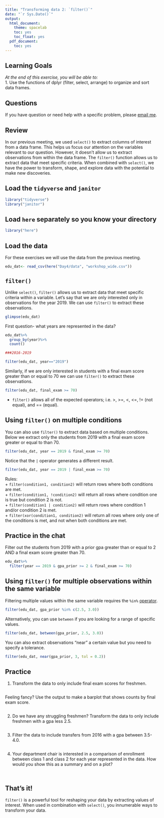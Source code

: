 ```yaml
---
title: "Transforming data 2: `filter()`"
date: "`r Sys.Date()`"
output:
  html_document:
    theme: spacelab
    toc: yes
    toc_float: yes
  pdf_document:
    toc: yes
---
```


## Learning Goals  
*At the end of this exercise, you will be able to:*    
1. Use the functions of dplyr (filter, select, arrange) to organize and sort data frames.  

## Questions
If you have question or need help with a specific problem, please [email me](mailto: jmledford@ucdavis.edu).  

## Review  
In our previous meeting, we used `select()` to extract columns of interest from a data frame. This helps us focus our attention on the variables relevant to our question. However, it doesn't allow us to extract observations from within the data frame. The `filter()` function allows us to extract data that meet specific criteria. When combined with `select()`, we have the power to transform, shape, and explore data with the potential to make new discoveries.  

## Load the `tidyverse` and `janitor`
```r
library("tidyverse")
library("janitor")
```

## Load `here` separately so you know your directory  
```r
library("here")
```

## Load the data
For these exercises we will use the data from the previous meeting.
```r
edu_dat<- read_csv(here("Day4/data", "workshop_wide.csv"))
```

## `filter()`
Unlike `select()`, `filter()` allows us to extract data that meet specific criteria within a variable. Let's say that we are only interested only in observations for the year 2019. We can use `filter()` to extract these observations.
```r
glimpse(edu_dat)
```

First question- what years are represented in the data?  
```r
edu_dat%>%
  group_by(year)%>%
  count()

###2016-2019
```

```r
filter(edu_dat, year=="2019")
```

Similarly, if we are only interested in students with a final exam score greater than or equal to 70 we can use `filter()` to extract these observations.  
```r
filter(edu_dat, final_exam >= 70)
```

+ `filter()` allows all of the expected operators; i.e. >, >=, <, <=, != (not equal), and == (equal).  

## Using `filter()` on multiple conditions
You can also use `filter()` to extract data based on multiple conditions. Below we extract only the students from 2019 with a final exam score greater or equal to than 70.
```r
filter(edu_dat, year == 2019 & final_exam >= 70)
```

Notice that the `|` operator generates a different result.
```r
filter(edu_dat, year == 2019 | final_exam >= 70)
```

Rules:  
+ `filter(condition1, condition2)` will return rows where both conditions are met.  
+ `filter(condition1, !condition2)` will return all rows where condition one is true but condition 2 is not.  
+ `filter(condition1 | condition2)` will return rows where condition 1 and/or condition 2 is met.  
+ `filter(xor(condition1, condition2)` will return all rows where only one of the conditions is met, and not when both conditions are met.  

## Practice in the chat
Filter out the students from 2019 with a prior gpa greater than or equal to 2 AND a final exam score greater than 70.
```r
edu_dat%>%
  filter(year == 2019 & gpa_prior >= 2 & final_exam >= 70)
```

## Using `filter()` for multiple observations within the same variable 
Filtering multiple values within the same variable requires the `%in%` [operator](https://www.tutorialspoint.com/r/r_operators.htm).    
```r
filter(edu_dat, gpa_prior %in% c(2.5, 3.0))
```

Alternatively, you can use `between` if you are looking for a range of specific values.  
```r
filter(edu_dat, between(gpa_prior, 2.5, 3.0))
```

You can also extract observations "near" a certain value but you need to specify a tolerance.  
```r
filter(edu_dat, near(gpa_prior, 3, tol = 0.2))
```

## Practice
1. Transform the data to only include final exam scores for freshmen.
```r

```

Feeling fancy? Use the output to make a barplot that shows counts by final exam score.
```r

```

2. Do we have any struggling freshmen? Transform the data to only include freshmen with a gpa less 2.5.
```r

```

3. Filter the data to include transfers from 2016 with a gpa between 3.5-4.0.
```r

```

4. Your department chair is interested in a comparison of enrollment between class 1 and class 2 for each year represented in the data. How would you show this as a summary and on a plot?
```r

```

```r

```

## That's it!  
`filter()` is a powerful tool for reshaping your data by extracting values of interest. When used in combination with `select()`, you innumerable ways to transform your data.
